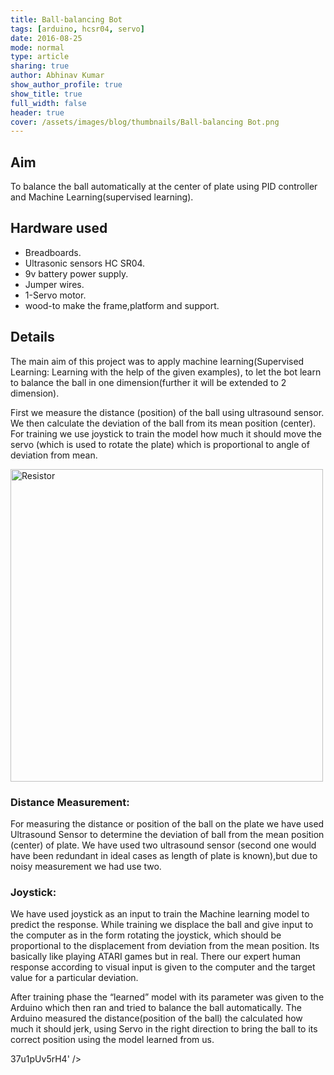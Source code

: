```yaml
---
title: Ball-balancing Bot
tags: [arduino, hcsr04, servo]
date: 2016-08-25
mode: normal
type: article
sharing: true
author: Abhinav Kumar
show_author_profile: true
show_title: true
full_width: false
header: true
cover: /assets/images/blog/thumbnails/Ball-balancing Bot.png
---
```


## Aim

To balance the ball automatically at the center of plate using PID controller and Machine Learning(supervised learning).

## Hardware used

- Breadboards.
- Ultrasonic sensors HC SR04.
- 9v battery power supply.
- Jumper wires.
- 1-Servo motor.
- wood-to make the frame,platform and support.

## Details

The main aim of this project was to apply machine learning(Supervised Learning: Learning with the help of the given examples), to let the bot learn to balance the ball in one dimension(further it will be extended to 2 dimension).

First we measure the distance (position) of the ball using ultrasound sensor. We then calculate the deviation of the ball from its mean position (center). For training we use joystick to train the model how much it should move the servo (which is used to rotate the plate) which is proportional to angle of deviation from mean.

<Image src="/assets/images/blog/thumbnails/Ball-balancing Bot.png" alt="Resistor" width='500' height='500'>

### Distance Measurement:

For measuring the distance or position of the ball on the plate we have used Ultrasound Sensor to determine the deviation of ball from the mean position (center) of plate. We have used two ultrasound sensor (second one would have been redundant in ideal cases as length of plate is known),but due to noisy measurement we had use two.

### Joystick:

We have used joystick as an input to train the Machine learning model to predict the response. While training we displace the ball and give input to the computer as in the form rotating the joystick, which should be proportional to the displacement from deviation from the mean position. Its basically like playing ATARI games but in real. There our expert human response according to visual input is given to the computer and the target value for a particular deviation.

After training phase the “learned” model with its parameter was given to the Arduino which then ran and tried to balance the ball automatically. The Arduino measured the distance(position of the ball) the calculated how much it should jerk, using Servo in the right direction to bring the ball to its correct position using the model learned from us.

<EmbedItem url="https://www.youtube.com/embed/37u1pUv5rH4" />
37u1pUv5rH4' />
